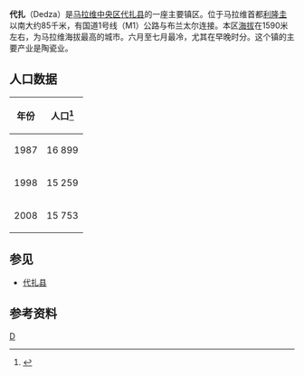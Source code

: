 {{Infobox settlement 
<!--See the Table at Infobox Settlement for all fields and descriptions of usage--> 
<!-- Basic info ----------------> |official_name = 代扎
|other_name = 
|native_name =   Dedza
|nickname = 
|settlement_type = <!--For Town or Village (Leave blank for the default City)--> 
|motto = 
<!-- images and maps -----------> 
|image_skyline = Dedza.JPG
|imagesize = 300px
|image_caption = 
|image_flag = 
|flag_size = 
|image_seal = 
|seal_size = 
|image_shield = 
|shield_size = 
|image_blank_emblem = 
|blank_emblem_type = 
|blank_emblem_size = 
|image_map = 
|mapsize = 
|map_caption = 
|image_map1 = 
|mapsize1 = 
|map_caption1 = 
|image_dot_map = 
|dot_mapsize = 
|dot_map_caption = 
|dot_x = 
|dot_y = 
|pushpin_map = Malawi<!-- the name of a location map as per http://en.wikipedia.org/wiki/Template:Location_map --> 
|pushpin_mapsize=240
|pushpin_label_position =bottom 
|pushpin_map_caption = 在马拉维的位置
<!-- Location ------------------> 
|coordinates_region = MW
|subdivision_type = 国家
|subdivision_name = {{flag|Malawi}} 
|subdivision_type1 = 地区
|subdivision_name1 = [[中央区_(马拉维)|中央区]]
|subdivision_type2 =县
|subdivision_name2 = [[代扎县|代扎县]] 
|subdivision_type3 = 
|subdivision_name3 = 
|subdivision_type4 = 
|subdivision_name4 = 
<!-- Politics -----------------> 
|government_footnotes = 
|government_type = 
|leader_title = 
|leader_name = 
|leader_title1 = 
<!-- for places with, say, both a mayor and a city manager --> 
|leader_name1 = 
|leader_title2 = 
|leader_name2 = 
|leader_title3 = 
|leader_name3 = 
|leader_title4 = 
|leader_name4 = 
|established_title = 
<!-- Settled --> 
|established_date = 
|established_title2 = 
<!-- Incorporated (town) --> 
|established_date2 = 
|established_title3 = 
<!-- Incorporated (city) --> 
|established_date3 = 
<!-- Area ---------------------> 
|area_magnitude = 
|unit_pref =Imperial 
<!--Enter: Imperial, if Imperial (metric) is desired--> 
|area_footnotes = 
|area_total_km2 = 
<!-- ALL fields dealing with a measurements are subject to automatic unit conversion--> 
|area_land_km2 =  <!--See table @ Template:Infobox Settlement for details on automatic unit conversion--> 
|area_water_km2 = 
|area_total_sq_mi = 
|area_land_sq_mi = 
|area_water_sq_mi = 
|area_water_percent = 
|area_urban_km2 = 
|area_urban_sq_mi = 
|area_metro_km2 = 
|area_metro_sq_mi = 
|area_blank1_title = 
|area_blank1_km2 = 
|area_blank1_sq_mi = 
<!-- Population -----------------------> 
|population_as_of = 2008
|population_footnotes = 
|population_note = 
|population_total = 15,753
|population_density_km2 = 
|population_density_sq_mi = 
|population_metro = 
|population_density_metro_km2 = 
|population_density_metro_sq_mi = 
|population_urban = 
|population_density_urban_km2 = 
|population_density_urban_sq_mi = 
|population_blank1_title =Ethnicities 
|population_blank1 = 
|population_blank2_title =Religions 
|population_blank2 = 
|population_density_blank1_km2 = 
|population_density_blank1_sq_mi = 
<!-- General information ---------------> 
|timezone = +2
|utc_offset = 
|timezone_DST = 
|utc_offset_DST = 
|latd= 14|latm= 20|lats= |latNS=S 
|longd= 34|longm= 20|longs= |longEW=E 
|elevation_footnotes = 
<!--for references: use <ref> </ref> tags--> 
|elevation_m = 
|elevation_ft = 
<!-- Area/postal codes & others --------> 
|postal_code_type = 
<!-- enter ZIP code, Postcode, Post code, Postal code... --> 
|postal_code = 
|area_code = 
|blank_name = 
|blank_info = 
|blank1_name = 
|blank1_info = 
|website = 
|footnotes = 
}}

'''代扎'''（Dedza）是[[马拉维|马拉维]][[中央区_(马拉维)|中央区]][[代扎县|代扎县]]的一座主要镇区。位于马拉维首都[[利隆圭|利隆圭]]以南大约85千米，有国道1号线（M1）公路与布兰太尔连接。本区[[海拔|海拔]]在1590米左右，为马拉维海拔最高的城市。六月至七月最冷，尤其在早晚时分。这个镇的主要产业是陶瓷业。

==人口数据==
{| class="wikitable" 
! 年份
! 人口<ref>{{Cite web |url=http://www.world-gazetteer.com/wg.php?x=&men=gcis&lng=en&dat=32&srt=pnan&col=dq&geo=-150 |title=World Gazetteer: Malawi: largest cities and towns and statistics of their population |accessdate=2013-05-25 |archive-date=2013-05-25 |archive-url=https://www.webcitation.org/query?url=http://www.world-gazetteer.com/wg.php?x=%26men=gcis%26lng=en%26dat=32%26srt=pnan%26col=dq%26geo=-150&date=2013-05-25+01:36:36 |dead-url=no }}</ref>
|-	
| 1987
| 16 899
|-
| 1998 
| 15 259
|-	
| 2008 
| 15 753
|}

==参见==
*[[代扎县|代扎县]]

==参考资料==
{{reflist}}

{{coord|14|22|S|34|20|E|region:MW_type:city|display=title}}

[[Category:马拉维聚居地|D]]